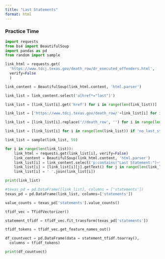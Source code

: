 ```yaml
---
title: "Last Statements"
format: html
---
```


### Practice Time

```python
import requests
from bs4 import BeautifulSoup
import pandas as pd
from random import sample
```

```python
link_html = requests.get(
  'https://www.tdcj.texas.gov/death_row/dr_executed_offenders.html', 
  verify=False
  )

link_content = BeautifulSoup(link_html.content, 'html.parser')

link_list = link_content.select('a[href*="last"]')

link_list = [link_list[i].get('href') for i in range(len(link_list))]

link_list = ['https://www.tdcj.texas.gov/death_row/'+link_list[i] for i in range(len(link_list))]

link_list = [link_list[i].replace('//death_row', '') for i in range(len(link_list))]

link_list = [link_list[i] for i in range(len(link_list)) if 'no_last_statement' not in link_list[i]]

link_list = sample(link_list, 50)

for i in range(len(link_list)):
    link_html = requests.get(link_list[i], verify=False)
    link_content = BeautifulSoup(link_html.content, 'html.parser')
    link_list[i] = link_content.select('p:contains("Last Statement:")~*')
    link_list[i] = [link_list[i][j].getText() for j in range(len(link_list[i]))]
    link_list[i] = ' '.join(link_list[i])

print(link_list)
```

```python
#texas_pd = pd.DataFrame([link_list], columns = ['statements'])
texas_pd = pd.DataFrame(link_list, columns=['statements'])

value_counts = texas_pd['statements'].value_counts()
```


```python
tfidf_vec = TfidfVectorizer()

statement_tfidf = tfidf_vec.fit_transform(texas_pd['statements'])

tfidf_tokens = tfidf_vec.get_feature_names_out()

df_countvect = pd.DataFrame(data = statement_tfidf.toarray(), 
  columns = tfidf_tokens)

print(df_countvect)
```